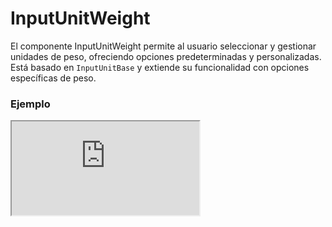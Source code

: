# InputUnitWeight

El componente InputUnitWeight permite al usuario seleccionar y gestionar unidades de peso, ofreciendo opciones predeterminadas y personalizadas. Está basado en `InputUnitBase` y extiende su funcionalidad con opciones específicas de peso.


### Ejemplo

<Iframe
  minHeightIframe="30dvh"
  src="https://fenextjs-component-storybook.vercel.app/iframe.html?args=&id=input-inputunitweight--index&viewMode=story"
/>

### Importacion

Para importar el componente InputUnitWeight, se puede hacer desde fenextjs

```tsx copy
import { InputUnitWeight } from "fenextjs";
```

### Parametros

| Parametro         | Tipo                                             | Requerido | Default                                              | Descripcion                                                                                 |
| ----------------- | ------------------------------------------------ | --------- | ---------------------------------------------------- | ------------------------------------------------------------------------------------------- |
| defaultValue      | Partial\<InputUnitWeightValue\>                  | no        | undefined                                            | Valor predeterminado para el componente, que incluye el valor y la unidad seleccionados.    |
| value             | Partial\<InputUnitWeightValue\>                  | no        | undefined                                            | Valor actual del componente, que incluye el valor numérico y la unidad seleccionada.        |
| onChange          | (data: Partial\<InputUnitWeightValue\>) =\> void | no        | undefined                                            | Función que se ejecuta al cambiar el valor o la unidad, devolviendo los datos actualizados. |
| options           | Unit_Weight[]                                    | no        | Object.keys(Unit_Weight).map((e) =\> Unit_Weight[e]) | Opciones de unidades de peso disponibles para seleccionar.                                  |
| className         | string                                           | no        | ''                                                   | Clase CSS para personalizar el estilo del componente.                                       |
| classNameDisabled | string                                           | no        | ''                                                   | Clase CSS para el estado deshabilitado del componente.                                      |
| classNameInput    | string                                           | no        | ''                                                   | Clase CSS para el campo de entrada de texto.                                                |

### Storybook

Para ver el storybook del componente lo puede hacer con este [link](https://fenextjs-component-storybook.vercel.app/?path=/story/input-inputunitweight--index)

### Usos

- Uso básico

```tsx copy
<InputUnitWeight />
```

- Con valor predeterminado

```tsx copy
<InputUnitWeight defaultValue={{ value: 5, unit: "kilograms" }} />
```

- Con función onChange

```tsx copy
<InputUnitWeight onChange={(data) => console.log(data)} />
```
